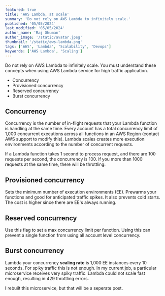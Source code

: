 ```yaml
---
featured: true
title: 'AWS Lambda, at scale'
summary: 'Do not rely on AWS Lambda to infinitely scale.'
published: '05/05/2024'
last_modified: '05/05/2024'
author_name: 'Raj Ghuman'
author_image: '/static/avatar.jpeg'
thumbnail: '/static/aws-lambda.png'
tags: ['AWS', 'Lambda', 'Scalability', 'Devops']
keywords: ['AWS Lambda', 'Scaling']
---
```


Do not rely on AWS Lambda to infinitely scale. You must understand these concepts when using AWS Lambda service for high traffic application.

- Concurrency
- Provisioned concurrency
- Reserved concurrency
- Burst concurrency

## Concurrency
Concurrency is the number of in-flight requests that your Lambda function is handling at the same time.
Every account has a total concurrency limit of 1,000 concurrent executions across all functions in an AWS Region (contact AWS support to modify this).
Lambda scales creates more execution environments according to the number of concurrent requests.

If a Lambda function takes 1 second to process request, and there are 100 requests per second, the concurrency is 100.
If you more than 1000 requests at the same time, there will be throttling.

## Provisioned concurrency
Sets the minimum number of execution environments (EE). Prewarms your functions and good for anticipated traffic spikes.
It also prevents cold starts. The cost is higher since there are EE's always running.

## Reserved concurrency
Use this flag to set a max concurrency limit per function. 
Using this can prevent a single function from using all account level concurrency.


## Burst concurrency
Lambda your concurrency **scaling rate** is 1,000 EE instances every 10 seconds.
For spiky traffic this is not enough. In my current job, a particular microservice receives very spiky traffic.
Lambda could not scale fast enough, resulting in 429 throttling errors. 

I rebuilt this microservice, but that will be a seperate post.
